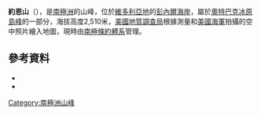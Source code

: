 {{coord|72|35|S|160|24|E|source:GNIS|display=title}}

'''約恩山'''（{{lang-en|Mount Joern}}），是[[南極洲|南極洲]]的山峰，位於[[維多利亞地|維多利亞地]]的[[彭內爾海岸|彭內爾海岸]]，屬於[[奧特巴克冰原島峰|奧特巴克冰原島峰]]的一部分，海拔高度2,510米，[[美國地質調查局|美國地質調查局]]根據測量和[[美國海軍|美國海軍]]拍攝的空中照片繪入地圖，現時由[[南極條約體系|南極條約體系]]管理。

==參考資料==
*{{cite gnis | type = antarid | id = 7560| name = Joern, Mount | accessdate = 2012-07-25}}
*{{usgs-gazetteer|id=7560|name=Joern, Mount}}

{{Antarctica-geo-stub}}
[[Category:南極洲山峰|Category:南極洲山峰]]